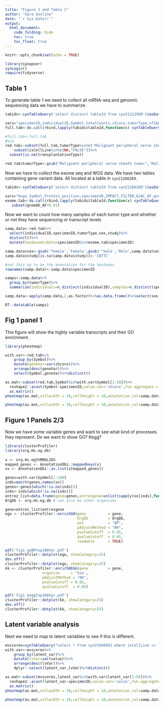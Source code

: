 ```yaml
---
title: "Figure 1 and Table 1"
author: "Sara Gosline"
date: "`r Sys.Date()`"
output:
  html_document:
    code_folding: hide
    toc: true
    toc_float: true
---
```



```r
knitr::opts_chunk$set(echo = TRUE)

library(synapser)
synLogin()
require(tidyverse)


```

## Table 1
To generate table 1 we need to collect all mRNA-seq and genomic sequencing data we have to summarize.

```r
tabids<-synTableQuery('select distinct tableId from syn21221980')$asDataFrame()

vars="specimenID,individualID,Symbol,totalCounts,zScore,tumorType,nf1Genotype,sex,isCellLine,transplantationType,study"
full.tab<-do.call(rbind,lapply(tabids$tableId,function(x) synTableQuery(paste('select',vars,'from',x))$asDataFrame()))

#full.tab<-full.tab
#%>%
red.tab<-subset(full.tab,tumorType%in%c('Malignant peripheral nerve sheath tumor','Neurofibroma','Malignant Peripheral Nerve Sheath Tumor','Plexiform Neurofibroma','Cutaneous Neurofibroma'))%>%
    subset(isCellLine%in%c(NA,"FALSE"))%>%
  subset(is.na(transplantationType))

red.tab$tumorType<-gsub("Malignant peripheral nerve sheath tumor",'Malignant Peripheral Nerve Sheath Tumor',red.tab$tumorType)


```

Now we have to collect the exome seq and WGS data. We have two tables containing gene variant data. All located at a table in `syn21266269`.

```r
tabids<-synTableQuery('select distinct tableId from syn21266269')$asDataFrame()

vars="Hugo_Symbol,Protein_position,specimenID,IMPACT,FILTER,ExAC_AF,gnomAD_AF"
exome.tab<-do.call(rbind,lapply(tabids$tableId,function(x) synTableQuery(paste('select',vars,'from',x))$asDataFrame()))%>%
   subset(gnomAD_AF<0.01)

```

Now we want to count how many samples of each tumor type and whether or not they have sequencing or transcript levels

```r
samp.data<-red.tab%>%
  select(individualID,specimenID,tumorType,sex,study)%>%
  distinct()%>%
  mutate(hasGenomicData=specimenID%in%exome.tab$specimenID)

samp.data$sex<-gsub('female','Female',gsub('^male','Male',samp.data$sex))
samp.data$study[is.na(samp.data$study)]<-'CBTTC'

#set this up to be the annotation for the heatmaps
rownames(samp.data)<-samp.data$specimenID

samps<-samp.data%>%
  group_by(tumorType)%>%
  summarize(individuals=n_distinct(individualID),samples=n_distinct(specimenID),numGenomic=length(which(hasGenomicData)))

samp.data<-apply(samp.data,2,as.factor)%>%as.data.frame()%>%select(sex,study,hasGenomicData,tumorType)

DT::datatable(samps)

```

## Fig 1 panel 1
This figure will show the highly variable transcripts and their GO enrichment.


```r
library(pheatmap)

with.var<-red.tab%>%
    group_by(Symbol)%>%
    mutate(geneVar=var(zScore))%>%
    arrange(desc(geneVar))%>%
    select(Symbol,geneVar)%>%distinct()

as.mat<-subset(red.tab,Symbol%in%with.var$Symbol[1:50])%>%
  reshape2::acast(Symbol~specimenID,value.var='zScore',fun.aggregate = mean)%>%
  as.matrix()
pheatmap(as.mat,cellwidth = 10,cellheight = 10,annotation_col=samp.data,filename='fig1heatmap.pdf')

pheatmap(as.mat,cellwidth = 10,cellheight = 10,annotation_col=samp.data)
```


## Figure 1 Panels 2/3

Now we have some variable genes and want to see what kind of processes they represent. Do we want to show GO? Kegg? 

```r
library(clusterProfiler)
library(org.Hs.eg.db)
  
x <- org.Hs.egSYMBOL2EG
mapped_genes <- AnnotationDbi::mappedkeys(x)
xx <- AnnotationDbi::as.list(x[mapped_genes])

genes=with.var$Symbol[1:100]
inds=match(genes,names(xx))
genes<-genes[which(!is.na(inds))]
inds<-inds[which(!is.na(inds))]
entrez_list=data.frame(gene=genes,entrezgene=unlist(sapply(xx[inds],function(y)y[1])))
OrgDb <- org.Hs.eg.db # can also be other organisms

gene=entrez_list$entrezgene
ego <- clusterProfiler::enrichGO(gene          = gene,
                                 OrgDb         = OrgDb,
                                 ont           = "BP",
                                 pAdjustMethod = "BH",
                                 pvalueCutoff  = 0.05,
                                 qvalueCutoff  = 0.05, 
                                 readable      = TRUE)

pdf('fig1_goBPtop100Var.pdf')
clusterProfiler::dotplot(ego, showCategory=25)
dev.off()
clusterProfiler::dotplot(ego, showCategory=25)
kk <- clusterProfiler::enrichKEGG(gene         = gene,
                 organism     = 'hsa',
                 pAdjustMethod = "BH",
                 pvalueCutoff = 0.05,
                 qvalueCutoff  = 0.05)

pdf('fig1_keggTop100Var.pdf')
clusterProfiler::dotplot(kk, showCategory=25)
dev.off()
clusterProfiler::dotplot(kk, showCategory=25)

```

## Latent variable analysis

Next we need to map to latent variables to see if this is different.

```r
mvscores=synTableQuery("select * From syn21046991 where isCellLine <> TRUE")$asDataFrame()
with.var<-mvscores%>%
    group_by(latent_var)%>%
    mutate(lvVar=var(value))%>%
    arrange(desc(lvVar))%>%
    dplyr::select(latent_var,lvVar)%>%distinct()

as.mat<-subset(mvscores,latent_var%in%with.var$latent_var[1:50])%>%
  reshape2::acast(latent_var~specimenID,value.var='value',fun.aggregate = mean)%>%
  as.matrix()
pheatmap(as.mat,cellwidth = 10,cellheight = 10,annotation_col=samp.data,filename='fig1_LV_heatmap.pdf')

pheatmap(as.mat,cellwidth = 10,cellheight = 10,annotation_col=samp.data)

```
